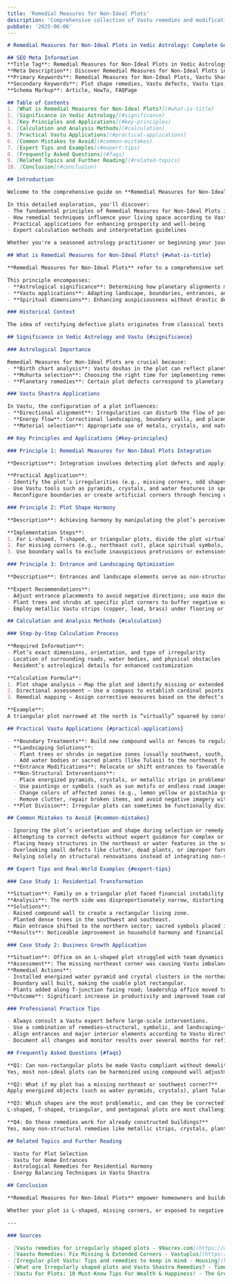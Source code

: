 ```yaml
---
title: 'Remedial Measures for Non-Ideal Plots'
description: 'Comprehensive collection of Vastu remedies and modifications for plots with inherent defects, including landscaping solutions, boundary treatments, entrance modifications, and other non-structural interventions that can neutralize negative influences without requiring plot rejection.'
pubDate: '2025-06-06'
---
```


```markdown
# Remedial Measures for Non-Ideal Plots in Vedic Astrology: Complete Guide to Remedial Measures for Non-Ideal Plots and Vastu Principles

## SEO Meta Information
**Title Tag**: Remedial Measures for Non-Ideal Plots in Vedic Astrology | Remedial Measures for Non-Ideal Plots Guide | Vastu Shastra Tips  
**Meta Description**: Discover Remedial Measures for Non-Ideal Plots in Vedic astrology and Vastu Shastra. Learn remedial solutions, practical applications, and expert insights for better home harmony.  
**Primary Keywords**: Remedial Measures for Non-Ideal Plots, Vastu Shastra, Vedic Astrology  
**Secondary Keywords**: Plot shape remedies, Vastu defects, Vastu tips, astrological guidance  
**Schema Markup**: Article, HowTo, FAQPage

## Table of Contents
1. [What is Remedial Measures for Non-Ideal Plots?](#what-is-title)
2. [Significance in Vedic Astrology](#significance)
3. [Key Principles and Applications](#key-principles)
4. [Calculation and Analysis Methods](#calculation)
5. [Practical Vastu Applications](#practical-applications)
6. [Common Mistakes to Avoid](#common-mistakes)
7. [Expert Tips and Examples](#expert-tips)
8. [Frequently Asked Questions](#faqs)
9. [Related Topics and Further Reading](#related-topics)
10. [Conclusion](#conclusion)

## Introduction

Welcome to the comprehensive guide on **Remedial Measures for Non-Ideal Plots** in Vedic astrology and its profound connection with **Vastu Shastra**. For over 5,000 years, ancient Indian wisdom has recognized the intricate relationship between celestial influences and architectural harmony.

In this detailed exploration, you'll discover:
- The fundamental principles of Remedial Measures for Non-Ideal Plots in Vedic astrological practice
- How remedial techniques influence your living space according to Vastu Shastra
- Practical applications for enhancing prosperity and well-being
- Expert calculation methods and interpretation guidelines

Whether you're a seasoned astrology practitioner or beginning your journey into Vedic sciences, this guide provides actionable insights for implementing Remedial Measures for Non-Ideal Plots principles in your daily life.

## What is Remedial Measures for Non-Ideal Plots? {#what-is-title}

**Remedial Measures for Non-Ideal Plots** refer to a comprehensive set of Vastu Shastra interventions and modifications that neutralize the negative influences of plots with irregular shapes, missing corners, extensions, or other inherent defects. Rather than rejecting a plot that is not perfectly rectangular or square, these remedies aim to correct imperfections and harmonize the space with cosmic energies.

This principle encompasses:
- **Astrological significance**: Determining how planetary alignments may require certain Vastu corrections
- **Vastu applications**: Adapting landscape, boundaries, entrances, and other non-structural features
- **Spiritual dimensions**: Enhancing auspiciousness without drastic demolition or abandonment

### Historical Context

The idea of rectifying defective plots originates from classical texts like the Brihat Samhita and ancient Vastu Shastra treatises, where sages advocated for practical remedies rather than avoidance, making the best of given circumstances through scientific and spiritual means[2][3][6].

## Significance in Vedic Astrology and Vastu {#significance}

### Astrological Importance

Remedial Measures for Non-Ideal Plots are crucial because:
- **Birth chart analysis**: Vastu doshas in the plot can reflect planetary doshas in the resident’s horoscope, requiring harmonizing actions.
- **Muhurta selection**: Choosing the right time for implementing remedies enhances their effectiveness.
- **Planetary remedies**: Certain plot defects correspond to planetary weaknesses, which can be mitigated with vastu remedies[2].

### Vastu Shastra Applications

In Vastu, the configuration of a plot influences:
- **Directional alignment**: Irregularities can disturb the flow of positive energy; remedial measures realign this flow[6].
- **Energy flow**: Correctional landscaping, boundary walls, and placements restore energetic equilibrium.
- **Material selection**: Appropriate use of metals, crystals, and natural elements amplifies positive effects[2][5].

## Key Principles and Applications {#key-principles}

### Principle 1: Remedial Measures for Non-Ideal Plots Integration

**Description**: Integration involves detecting plot defects and applying tailored Vastu remedies to harmonize the space.

**Practical Application**:
- Identify the plot’s irregularities (e.g., missing corners, odd shapes, slopes).
- Use Vastu tools such as pyramids, crystals, and water features in specific zones.
- Reconfigure boundaries or create artificial corners through fencing or plantations[2][5][8].

### Principle 2: Plot Shape Harmony

**Description**: Achieving harmony by manipulating the plot’s perceived or functional shape.

**Implementation Steps**:
1. For L-shaped, T-shaped, or triangular plots, divide the plot virtually or physically with fencing to create rectangular buildable sections[5].
2. For missing corners (e.g., northeast cut), place spiritual symbols, energized pyramids, water features, or earth crystals at the affected zone[2].
3. Use boundary walls to exclude inauspicious protrusions or extensions and focus construction on the most regular portion available[3][6].

### Principle 3: Entrance and Landscaping Optimization

**Description**: Entrances and landscape elements serve as non-structural Vastu cures.

**Expert Recommendations**:
- Adjust entrance placements to avoid negative directions; use main doors in auspicious sectors (e.g., north, east, or northwest for west-facing plots)[8].
- Plant trees and shrubs at specific plot corners to buffer negative external influences—use tall, dense greenery in southwest or south zones, and water features or Tulasi (holy basil) in northeast[6][8].
- Employ metallic Vastu strips (copper, lead, brass) under flooring or along boundaries to correct energy flows in defective zones[5][8].

## Calculation and Analysis Methods {#calculation}

### Step-by-Step Calculation Process

**Required Information**:
- Plot’s exact dimensions, orientation, and type of irregularity
- Location of surrounding roads, water bodies, and physical obstacles
- Resident’s astrological details for enhanced customization

**Calculation Formula**:
1. Plot shape analysis — Map the plot and identify missing or extended zones.
2. Directional assessment — Use a compass to establish cardinal points and locate entrances and defects.
3. Remedial mapping — Assign corrective measures based on the defect’s severity and Vastu principles (e.g., pyramids for southwest defects, water features for northeast).

**Example**:  
A triangular plot narrowed at the north is “virtually” squared by constructing a compound wall enclosing a rectangular area. Trees and plantings stabilize the omitted areas, while entrance adjustments and Vastu strips are used as supplemental remedies[5][6][8].

## Practical Vastu Applications {#practical-applications}

- **Boundary Treatments**: Build new compound walls or fences to regularize the plot’s usable shape, excluding extensions or cuts.
- **Landscaping Solutions**:
  - Plant trees or shrubs in negative zones (usually southwest, south, southeast).
  - Add water bodies or sacred plants (like Tulasi) to the northeast for missing corners[2][6].
- **Entrance Modifications**: Relocate or shift entrances to favorable directions. Use Vastu doors, nameplates, or yantras on main doors as symbolic corrections[8].
- **Non-Structural Interventions**:
  - Place energized pyramids, crystals, or metallic strips in problematic zones.
  - Use paintings or symbols (such as sun motifs or endless road images) on walls near missing corners[2].
  - Change colors of affected zones (e.g., lemon yellow or pistachio green in southeast)[2].
  - Remove clutter, repair broken items, and avoid negative imagery within the space[2].
- **Plot Division**: Irregular plots can sometimes be functionally divided into two regular plots using internal compound walls, reducing energetic confusion[5].

## Common Mistakes to Avoid {#common-mistakes}

- Ignoring the plot’s orientation and shape during selection or remedy planning[3][6][7].
- Attempting to correct defects without expert guidance for complex or multiple doshas[2][3].
- Placing heavy structures in the northeast or water features in the southwest, which can intensify Vastu doshas[8].
- Overlooking small defects like clutter, dead plants, or improper furniture placement that compound negative effects[2].
- Relying solely on structural renovations instead of integrating non-structural, symbolic, or landscape-based remedies[5][2].

## Expert Tips and Real-World Examples {#expert-tips}

### Case Study 1: Residential Transformation

**Situation**: Family on a triangular plot faced financial instability and frequent arguments.  
**Analysis**: The north side was disproportionately narrow, distorting energy flow.  
**Solutions**:
- Raised compound wall to create a rectangular living zone.
- Planted dense trees in the southwest and southeast.
- Main entrance shifted to the northern sector; sacred symbols placed in the northeast.
**Results**: Noticeable improvement in household harmony and financial stability within months[5][6][8].

### Case Study 2: Business Growth Application

**Situation**: Office on an L-shaped plot struggled with team dynamics and cash flow.  
**Assessment**: The missing northeast corner was causing Vastu imbalance.  
**Remedial Actions**:
- Installed energized water pyramid and crystal clusters in the northeast.
- Boundary wall built, making the usable plot rectangular.
- Plants added along T-junction facing road; leadership office moved to the southwest.
**Outcome**: Significant increase in productivity and improved team cohesion[2][5].

### Professional Practice Tips

- Always consult a Vastu expert before large-scale interventions.
- Use a combination of remedies—structural, symbolic, and landscaping—for the best results.
- Align entrances and major interior elements according to Vastu directionality.
- Document all changes and monitor results over several months for refinement[2][3][5][8].

## Frequently Asked Questions {#faqs}

**Q1: Can non-rectangular plots be made Vastu compliant without demolition?**  
Yes, most non-ideal plots can be harmonized using compound wall adjustments, landscaping, entrance modifications, and Vastu tools like pyramids and metallic strips[5][6].

**Q2: What if my plot has a missing northeast or southwest corner?**  
Apply energized objects (such as water pyramids, crystals), plant Tulasi, install Vastu Kalash with water, or use symbolic images on the affected wall[2].

**Q3: Which shapes are the most problematic, and can they be corrected?**  
L-shaped, T-shaped, triangular, and pentagonal plots are most challenging, but dividing them into regular sections or using boundary and landscaping modifications can mitigate negative impacts[5][6].

**Q4: Do these remedies work for already constructed buildings?**  
Yes, many non-structural remedies like metallic strips, crystals, plants, and symbolic items can be applied even after construction[2][5][8].

## Related Topics and Further Reading

- Vastu for Plot Selection
- Vastu for Home Entrances
- Astrological Remedies for Residential Harmony
- Energy Balancing Techniques in Vastu Shastra

## Conclusion

**Remedial Measures for Non-Ideal Plots** empower homeowners and builders to harmonize even the most challenging spaces without demolition or abandonment. By combining Vedic astrology insights with the practical wisdom of Vastu Shastra—through landscaping, boundary treatments, entrance repositioning, and non-structural interventions—you can rebalance energies and unlock a smoother flow of prosperity, health, and peace in your environment.

Whether your plot is L-shaped, missing corners, or exposed to negative influences, there exist proven Vastu remedies that can transform its destiny. Always consult knowledgeable Vastu practitioners and employ holistic, customized solutions for lasting benefits.

---

### Sources

- [Vastu remedies for irregularly shaped plots - 99acres.com](https://www.99acres.com/articles/vastu-remedies-for-irregularly-shaped-plots.html)
- [Vaastu Remedies: Fix Missing & Extended Corners - Vastuplus](https://vastuplus.com/vastu-defects-effects-remedies.html)
- [Irregular plot Vastu: Tips and remedies to keep in mind - Housing](https://housing.com/news/vastu-for-irregular-plot/)
- [What are Irregularly shaped plots and Vastu Shastra Remedies? - TimesProperty](https://timesproperty.com/article/post/vastu-for-irregular-plot-blid2055)
- [Vastu For Plots: 10 Must-Know Tips For Wealth & Happiness! - The Green Fortune](https://thegreenfortune.com/vastu-for-plots/)
```
